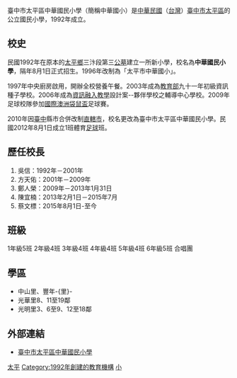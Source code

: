 {{Infobox School
|name           = 臺中市太平區中華國民小學
|other_name     =  
|image          = 
|motto          = 
|established    = 1992年
|type           = 市立國民小學
|affiliation    = [[臺中市政府|臺中市政府]]
|district       = {{ROC}}[[臺中市|臺中市]]
|grades         = 小一至小六
|president      = 
|principal      = 蔡文標
|dean           = 
|faculty        = 57
|staff          = 8
|students       = 766
|conference     = 
|colors         = 
|mascot         = 
|free_label     = 校地面積
|free_text      = 2.2205[[公頃|公頃]]
|magazine       = 
|location       = [[臺中市|臺中市]][[太平區_(臺中市)|太平區]][[大源路|大源路]]1－20號
|tel            = +886 4 23920870
|fax            = +886 4 23925269
|information    = 
|website        = http://www.tpps.tc.edu.tw
}}
臺中市太平區中華國民小學（簡稱中華國小）是[[中華民國|中華民國]]（[[台灣|台灣]]）[[臺中市|臺中市]][[太平區_(臺中市)|太平區]]的公立國民小學，1992年成立。

== 校史 ==
民國1992年在原本的[[太平鄉|太平鄉]]三汴段第三[[公墓|公墓]]建立一所新小學，校名為'''中華國民小學'''，隔年8月1日正式招生。1996年改制為「太平市中華國小」。

1997年中央廚房啟用，開辦全校營養午餐。2003年成為[[中華民國教育部|教育部]]九十一年初級資訊種子學校。2006年成為[[資訊融入教學|資訊融入教學]]設計案--夥伴學校之輔導中心學校。2009年足球校隊參加[[國際澳洲袋鼠盃|國際澳洲袋鼠盃]]足球賽。

2010年因[[臺中|臺中]]縣市合併改制[[直轄市|直轄市]]，校名更改為臺中市太平區中華國民小學。民國2012年8月1日成立1班體育[[足球|足球]]班。

== 歷任校長 ==
#吳信：1992年－2001年
#方天佑：2001年－2009年 
#鄭人榮：2009年－2013年1月31日
#陳宜楠：2013年2月1日－2015年7月
#蔡文標：2015年8月1日-至今

== 班級 ==
1年級5班 2年級4班 3年級4班 4年級4班 5年級4班 6年級5班 合唱團

== 學區 ==
*中山里、豐年-{里}-
*光華里8、11至19鄰
*光明里3、6至9、12至18鄰

==外部連結==
*[http://www.chps.tc.edu.tw/index_school.htm 臺中市太平區中華國民小學] {{Wayback|url=http://www.chps.tc.edu.tw/index_school.htm |date=20150923203010 }}

{{臺中市國民中小學}}

[[Category:臺中市立國民小學|太平]]
[[Category:1992年創建的教育機構|Category:1992年創建的教育機構]]
[[Category:太平區學校_(臺灣)|小]]